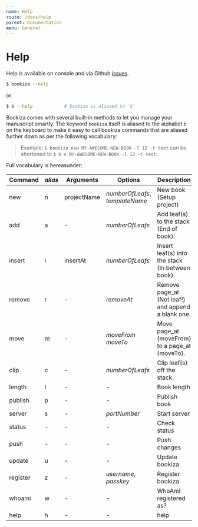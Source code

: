 ```yaml
---
name: Help
route: /docs/help
parent: Documentation
menu: General
---
```


# Help

Help is available on console and via Github [issues](https://github.com/bookiza/bookiza.cli/issues/new).

```bash
$ bookiza --help
```

or

```bash
$ b --help            # bookiza is aliased to `b`
```

Bookiza comes with several built-in methods to let you manage your manuscript smartly. The keyword `bookiza` itself is aliased to the alphabet `b` on the keyboard to make it easy to call bookiza commands that are aliased further down as per the following vocabulary:

> Example: `$ bookiza new MY-AWESOME-NEW-BOOK -l 12 -t text` can be shortened to `$ b n MY-AWESOME-NEW-BOOK -l 12 -t text`.


Full vocabulary is hereasunder:

  Command | *alias* | Arguments    | Options  | Description
  --------|---------|--------------|----------|------------
    new   | n       | projectName  | *numberOfLeafs*, *templateName*   |  New book (Setup project)
    add   | a       | -            | *numberOfLeafs*   |  Add leaf(s) to the stack (End of book).
    insert| i       | insertAt     | *numberOfLeafs*   |  Insert leaf(s) into the stack (In between book)
    remove| r | - | *removeAt*            |  Remove page_at (Not leaf!) and append a blank one.
    move  | m | - | *moveFrom*  *moveTo*  |  Move page_at {moveFrom} to a page_at {moveTo}.
    clip | c | - | *numberOfLeafs*        |  Clip leaf(s) off the stack.
    length| l | - | -                    |  Book length
    publish| p | - | -                   |  Publish book
    server| s | - | *portNumber*         |  Start server
    status| - | - | -              |  Check status
    push | - | -  | -                    |  Push changes
    update|u | -  | -                   |  Update bookiza
    register|z | - | *username*, *passkey*  |  Register bookiza
    whoami| w | - | -           | WhoAmI registered as?
    help | h | - | -            | help
